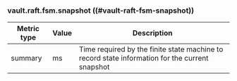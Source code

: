 ### vault.raft.fsm.snapshot ((#vault-raft-fsm-snapshot))

Metric type | Value | Description
----------- | ----- | -----------
summary     | ms    | Time required by the finite state machine to record state information for the current snapshot